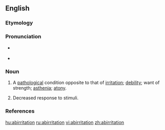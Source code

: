 ==English==

===Etymology===
{{suffix|abirritate|ion}}

===Pronunciation===
* {{a|US}} {{IPA|/ˌæb.ɪɹ.ɪˈteɪ.ʃn̩/}}
* {{rhymes|eɪʃən}}

===Noun===
{{en-noun}}

# {{medicine}} A [[pathological]] condition opposite to that of [[irritation]]; [[debility]]; want of strength; [[asthenia]]; [[atony]].
# {{medicine}} Decreased response to stimuli.

===References===
{{reference-book | last =| first = | authorlink =  | coauthors =  | editor =Thomas, Clayton L.  | others =  | title =Taber's Encyclopedic Medical Dictionary | origdate =  | origyear = 1940| origmonth =  | url =  | format =  | accessdate =  | accessyear =  | accessmonth =  | edition = 5th | date =  | year =1993| month =  | publisher =F. A. Davis Company  | location =Philadelphia, PA | language =  | id =  | doi = | isbn =0-8036-8313-8 | lccn = | ol = | pages =6| chapter =  | chapterurl =  | quote =}}

[[hu:abirritation]]
[[ru:abirritation]]
[[vi:abirritation]]
[[zh:abirritation]]